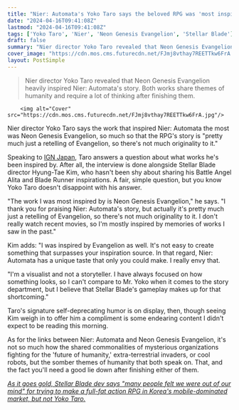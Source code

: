 ```yaml
---
title: "Nier: Automata's Yoko Taro says the beloved RPG was 'most inspired' by Neon Genesis Evangelion: 'It's pretty much just a retelling of Evangelion, so there's not much originality to it'"
date: "2024-04-16T09:41:08Z"
lastmod: "2024-04-16T09:41:08Z"
tags: ['Yoko Taro', 'Nier', 'Neon Genesis Evangelion', 'Stellar Blade']
draft: false
summary: "Nier director Yoko Taro revealed that Neon Genesis Evangelion heavily inspired Nier: Automata's story. Both works share themes of humanity and require a lot of thinking after finishing them."
cover_image: "https://cdn.mos.cms.futurecdn.net/FJmj8vthay7REETTkw6FrA.jpg" 
layout: PostSimple
---
```

> Nier director Yoko Taro revealed that Neon Genesis Evangelion heavily inspired Nier: Automata's story. Both works share themes of humanity and require a lot of thinking after finishing them.


        <img alt="Cover" src="https://cdn.mos.cms.futurecdn.net/FJmj8vthay7REETTkw6FrA.jpg"/>
        
Nier director Yoko Taro says the work that inspired Nier: Automata the most was Neon Genesis Evangelion, so much so that the RPG's story is "pretty much just a retelling of Evangelion, so there's not much originality to it."

Speaking to [IGN Japan](https://www.ign.com/articles/stellar-blade-x-nier-automata-taro-yoko-hyung-tae-kim?utm_source=twitter), Taro answers a question about what works he's been inspired by. After all, the interview is done alongside Stellar Blade director Hyung-Tae Kim, who hasn't been shy about sharing his Battle Angel Alita and Blade Runner inspirations. A fair, simple question, but you know Yoko Taro doesn't disappoint with his answer.

"The work I was most inspired by is Neon Genesis Evangelion," he says. "I thank you for praising Nier: Automata's story, but actually it's pretty much just a retelling of Evangelion, so there's not much originality to it. I don't really watch recent movies, so I'm mostly inspired by memories of works I saw in the past."

Kim adds: "I was inspired by Evangelion as well. It's not easy to create something that surpasses your inspiration source. In that regard, Nier: Automata has a unique taste that only you could make. I really envy that. 

"I'm a visualist and not a storyteller. I have always focused on how something looks, so I can't compare to Mr. Yoko when it comes to the story department, but I believe that Stellar Blade's gameplay makes up for that shortcoming."

Taro's signature self-deprecating humor is on display, then, though seeing Kim weigh in to offer him a compliment is some endearing content I didn't expect to be reading this morning. 

As for the links between Nier: Automata and Neon Genesis Evangelion, it's not so much how the shared commonalities of mysterious organizations fighting for the 'future of humanity,' extra-terrestrial invaders, or cool robots, but the somber themes of humanity that both speak on. That, and the fact you'll need a good lie down after finishing either of them.

[<em>As it goes gold, Stellar Blade dev says "many people felt we were out of our mind" for trying to make a full-fat action RPG in Korea's mobile-dominated market, but not Yoko Taro.</em>](https://www.gamesradar.com/as-it-goes-gold-stellar-blade-dev-says-many-people-felt-we-were-out-of-our-mind-for-trying-to-make-a-full-fat-action-rpg-in-koreas-mobile-dominated-market/)
        